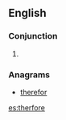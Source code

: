 {{also|therefor|therfore}}
==English==

===Conjunction===
{{en-con}}

# {{obsolete spelling of|therefore|lang=en}}

===Anagrams===
* [[therefor#English|therefor]]

[[es:therfore]]